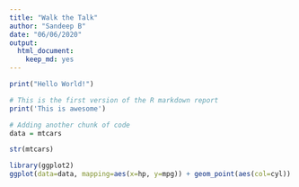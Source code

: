 ```yaml
---
title: "Walk the Talk"
author: "Sandeep B"
date: "06/06/2020"
output: 
  html_document: 
    keep_md: yes
---
```


```r
print("Hello World!")

# This is the first version of the R markdown report
print('This is awesome')
```


```r
# Adding another chunk of code
data = mtcars

str(mtcars)

library(ggplot2)
ggplot(data=data, mapping=aes(x=hp, y=mpg)) + geom_point(aes(col=cyl))

```

